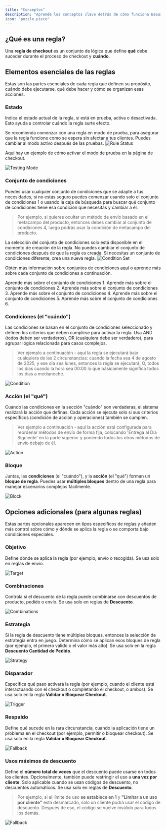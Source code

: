 ```yaml
---
title: "Conceptos"
description: "Aprende los conceptos clave detrás de cómo funciona BeSure Checkout Rules para personalizar y controlar tu experiencia de checkout de Shopify."
icon: "puzzle-piece"
---
```


## ¿Qué es una regla?

Una **regla de checkout** es un conjunto de lógica que define **qué** debe suceder durante el proceso de checkout y **cuándo**.

## Elementos esenciales de las reglas

Estas son las partes esenciales de cada regla que definen su propósito, cuándo debe ejecutarse, qué debe hacer y cómo se organizan esas acciones.

### Estado

Indica el estado actual de la regla, si está en prueba, activa o desactivada. Esto ayuda a controlar cuándo la regla surte efecto.

<Tip>
  Se recomienda comenzar con una regla en modo de prueba, para asegurar que la
  regla funcione como se espera sin afectar a tus clientes. Puedes cambiar
  al modo activo después de las pruebas.
</Tip>

<img src="/images/concepts/rule-status.webp" alt="Rule Status" />

Aquí hay un ejemplo de cómo activar el modo de prueba en la página de checkout.

<Frame>
  <img src="/images/concepts/testing.webp" alt="Testing Mode" />
</Frame>

### Conjunto de condiciones

Puedes usar cualquier conjunto de condiciones que se adapte a tus necesidades, si no estás seguro puedes comenzar usando solo el conjunto de condiciones 1 o usando la caja de búsqueda para buscar qué conjunto de condiciones tiene esa condición que necesitas y cambiar a él.

> Por ejemplo, si quieres ocultar un método de envío basado en el metacampo del producto, entonces debes cambiar al conjunto de condiciones 4, luego podrás usar la condición de metacampo del producto.

<Warning>
  La selección del conjunto de condiciones solo está disponible en el momento de creación de la regla. No puedes
  cambiar el conjunto de condiciones después de que la regla es creada. Si necesitas un
  conjunto de condiciones diferente, crea una nueva regla.
</Warning>

<img src="/images/concepts/condition-set.webp" alt="Condition Set" />

Obtén más información sobre conjuntos de condiciones [aquí](/guides/es/essentials/condition-sets/introduction) o aprende más sobre cada conjunto de condiciones a continuación.

<CardGroup cols={3}>
  <Card
    title="Conjunto de Condiciones 1"
    icon="1"
    href="/guides/en/essentials/condition-sets/condition-set-1"
  >
    Aprende más sobre el conjunto de condiciones 1.
  </Card>
  <Card
    title="Conjunto de Condiciones 2"
    icon="2"
    href="/guides/en/essentials/condition-sets/condition-set-2"
  >
    Aprende más sobre el conjunto de condiciones 2.
  </Card>
  <Card
    title="Conjunto de Condiciones 3"
    icon="3"
    href="/guides/en/essentials/condition-sets/condition-set-3"
  >
    Aprende más sobre el conjunto de condiciones 3.
  </Card>
  <Card
    title="Conjunto de Condiciones 4"
    icon="4"
    href="/guides/en/essentials/condition-sets/condition-set-4"
  >
    Aprende más sobre el conjunto de condiciones 4.
  </Card>
  <Card
    title="Conjunto de Condiciones 5"
    icon="5"
    href="/guides/en/essentials/condition-sets/condition-set-5"
  >
    Aprende más sobre el conjunto de condiciones 5.
  </Card>
  <Card
    title="Conjunto de Condiciones 6"
    icon="6"
    href="/guides/en/essentials/condition-sets/condition-set-6"
  >
    Aprende más sobre el conjunto de condiciones 6.
  </Card>
</CardGroup>

### Condiciones (el "cuándo")

Las condiciones se basan en el conjunto de condiciones seleccionado y definen los criterios que deben cumplirse para activar la regla. Usa AND (todos deben ser verdaderos), OR (cualquiera debe ser verdadero), para agrupar lógica relacionada para casos complejos.

> Ver ejemplo a continuación - aquí la regla se ejecutará bajo cualquiera de las 2 circunstancias: cuando la fecha sea 4 de agosto de 2025, y ese día sea lunes, entonces la regla se ejecutará, O, todos los días cuando la hora sea 00:00 lo que básicamente significa todos los días a medianoche.

<img src="/images/concepts/condition.webp" alt="Condition" />

### Acción (el "qué")

Cuando las condiciones en la sección "cuándo" son verdaderas, el sistema realizará la acción que definas. Cada acción se ejecuta solo si sus criterios específicos (condición de acción y operaciones) también se cumplen.

> Ver ejemplo a continuación - aquí la acción está configurada para reordenar métodos de envío de forma fija, colocando 'Entrega al Día Siguiente' en la parte superior y poniendo todos los otros métodos de envío debajo de él.

<img src="/images/concepts/action.webp" alt="Action" />

### Bloque

Juntas, las **condiciones** (el "cuándo"), y la **acción** (el "qué") forman un **bloque de regla**. Puedes usar **múltiples bloques** dentro de una regla para manejar escenarios complejos fácilmente.

<img src="/images/concepts/block.webp" alt="Block" />

## Opciones adicionales (para algunas reglas)

Estas partes opcionales aparecen en tipos específicos de reglas y añaden más control sobre cómo y dónde se aplica la regla o se comporta bajo condiciones especiales.

### Objetivo

Define dónde se aplica la regla (por ejemplo, envío o recogida). Se usa solo en reglas de envío.

<img src="/images/concepts/target.webp" alt="Target" />

### Combinaciones

Controla si el descuento de la regla puede combinarse con descuentos de producto, pedido o envío. Se usa solo en reglas de **Descuento**.

<img src="/images/concepts/combinations.webp" alt="Combinations" />

### Estrategia

Si la regla de descuento tiene múltiples bloques, entonces la selección de estrategia entra en juego. Determina cómo se aplican esos bloques de regla (por ejemplo, el primero válido o el valor más alto). Se usa solo en la regla **Descuento Cantidad de Pedido**.

<img src="/images/concepts/strategy.webp" alt="Strategy" />

### Disparador

Especifica qué paso activará la regla (por ejemplo, cuando el cliente está interactuando con el checkout o completando el checkout, o ambos). Se usa solo en la regla **Validar o Bloquear Checkout**.

<img src="/images/concepts/trigger.webp" alt="Trigger" />

### Respaldo

Define qué sucede en la rara circunstancia, cuando la aplicación tiene un problema en el checkout (por ejemplo, permitir o bloquear checkout). Se usa solo en la regla **Validar o Bloquear Checkout**.

<img src="/images/concepts/fallback.webp" alt="Fallback" />

### Usos máximos de descuento

Define el **número total de veces** que el descuento puede usarse en todos los clientes. Opcionalmente, también puede restringir el uso a **una vez por cliente**. Solo aplicable cuando se usan códigos de descuento, no descuentos automáticos. Se usa solo en reglas de **Descuento**.

> Por ejemplo, si el límite de uso **se establece en 1** y **"Limitar a un uso por cliente"** está desmarcado, solo un cliente podrá usar el código de descuento. Después de eso, el código se vuelve inválido para todos los demás.

<img src="/images/concepts/maximum-discount-uses.webp" alt="Fallback" />
